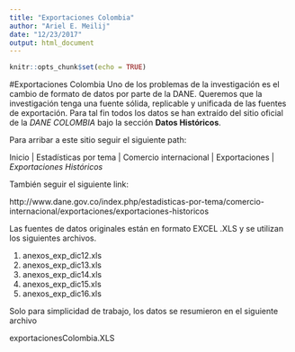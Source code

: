 ```yaml
---
title: "Exportaciones Colombia"
author: "Ariel E. Meilij"
date: "12/23/2017"
output: html_document
---
```


```r
knitr::opts_chunk$set(echo = TRUE)
```

#Exportaciones Colombia
Uno de los problemas de la investigación es el cambio de formato de datos por parte de la DANE. Queremos que la investigación tenga una fuente sólida, replicable y unificada de las fuentes de exportación. Para tal fin todos los datos se han extraído del sitio oficial de la _DANE COLOMBIA_ bajo la sección **Datos Históricos**.

Para arribar a este sitio seguir el siguiente path:

Inicio | Estadísticas por tema | Comercio internacional | Exportaciones | _Exportaciones Históricos_

También seguir el siguiente link:

http://www.dane.gov.co/index.php/estadisticas-por-tema/comercio-internacional/exportaciones/exportaciones-historicos

Las fuentes de datos originales están en formato EXCEL .XLS y se utilizan los siguientes archivos.

1. anexos_exp_dic12.xls
2. anexos_exp_dic13.xls
3. anexos_exp_dic14.xls
4. anexos_exp_dic15.xls
5. anexos_exp_dic16.xls

Solo para simplicidad de trabajo, los datos se resumieron en el siguiente archivo

exportacionesColombia.XLS

